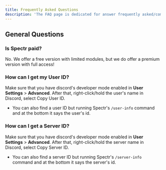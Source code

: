 ```yaml
---
title: Frequently Asked Questions
description: 'The FAQ page is dedicated for answer frequently asked/common questions regarding Spectr, ranging from premium services to bot service, and more.'
---
```


## General Questions

### Is Spectr paid?
No. We offer a free version with limited modules, but we do offer a premium version with full access!

### How can I get my User ID?
Make sure that you have discord's developer mode enabled in **User Settings** > **Advanced**. After that, right-click/hold the user's name in Discord, select Copy User ID. 
- You can also find a user ID but running Spectr's `/user-info` command and at the bottom it says the user's id.

### How can I get a Server ID?
Make sure that you have discord's developer mode enabled in **User Settings** > **Advanced**. After that, right-click/hold the server name in Discord, select Copy Server ID.
- You can also find a server ID but running Spectr's `/server-info` command and at the bottom it says the server's id.